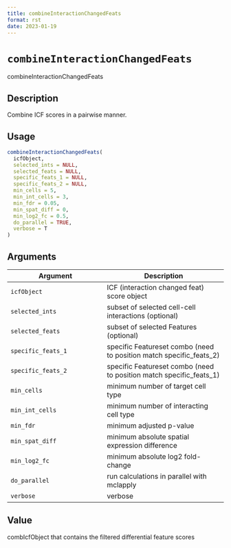 ```yaml
--- 
title: combineInteractionChangedFeats 
format: rst 
date: 2023-01-19 
--- 
```

# `combineInteractionChangedFeats`

combineInteractionChangedFeats


## Description

Combine ICF scores in a pairwise manner.


## Usage

```r
combineInteractionChangedFeats(
  icfObject,
  selected_ints = NULL,
  selected_feats = NULL,
  specific_feats_1 = NULL,
  specific_feats_2 = NULL,
  min_cells = 5,
  min_int_cells = 3,
  min_fdr = 0.05,
  min_spat_diff = 0,
  min_log2_fc = 0.5,
  do_parallel = TRUE,
  verbose = T
)
```


## Arguments

Argument      |Description
------------- |----------------
`icfObject`     |     ICF (interaction changed feat) score object
`selected_ints`     |     subset of selected cell-cell interactions (optional)
`selected_feats`     |     subset of selected Features (optional)
`specific_feats_1`     |     specific Featureset combo (need to position match specific_feats_2)
`specific_feats_2`     |     specific Featureset combo (need to position match specific_feats_1)
`min_cells`     |     minimum number of target cell type
`min_int_cells`     |     minimum number of interacting cell type
`min_fdr`     |     minimum adjusted p-value
`min_spat_diff`     |     minimum absolute spatial expression difference
`min_log2_fc`     |     minimum absolute log2 fold-change
`do_parallel`     |     run calculations in parallel with mclapply
`verbose`     |     verbose


## Value

combIcfObject that contains the filtered differential feature scores


